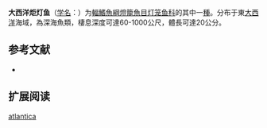 {{Speciesbox
| name = 大西洋炬灯鱼
| status = NE
| status_system = IUCN3.1
| image = 
| genus = Lampadena
| species = urophaos
| authority = [[Maul|Maul]], 1969
| synonyms = *''Lampadena atlantica''<br /><small>Maul, 1969</small>
}}

'''大西洋炬灯鱼'''（[[学名|学名]]：{{lang|la|''Lampadena urophaos atlantica''}}）为[[輻鰭魚綱|輻鰭魚綱]][[燈籠魚目|燈籠魚目]][[灯笼鱼科|灯笼鱼科]]的其中一[[種|種]]。分布于東[[大西洋|大西洋]]海域，為深海魚類，棲息深度可達60-1000公尺，體長可達20公分。

== 参考文献 ==
{{refbegin}}
*{{FishBase_species|genus=Lampadena|species=urophaos atlantica|year=2012|month=2}}
{{refend}}

== 扩展阅读 ==
{{refbegin}}
{{wikispecies-inline|Lampadena urophaos atlantica|大西洋炬灯鱼}}
{{refend}}
{{Taxonbar|from=Q13381397}}

[[Category:炬灯鱼属|atlantica]]


{{灯笼鱼目小作品}}